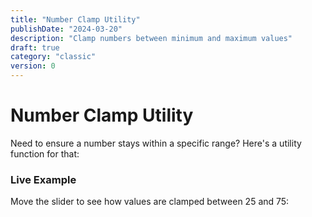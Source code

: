```yaml
---
title: "Number Clamp Utility"
publishDate: "2024-03-20"
description: "Clamp numbers between minimum and maximum values"
draft: true
category: "classic"
version: 0
---
```



# Number Clamp Utility

Need to ensure a number stays within a specific range? Here's a utility function for that:

<CodeSnippet file="number-clamp.ts" />

### Live Example

Move the slider to see how values are clamped between 25 and 75:

<Example component="clamp-example" />
